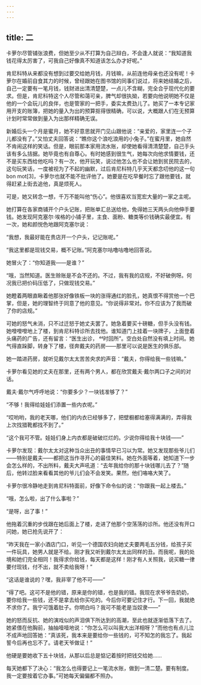 ```yaml
---
---
---
```

title: 二
---




卡萝尔尽管铺张浪费，但她至少从不打算为自己辩白，不会逢人就说：“我知道我钱花得太厉害了，可我自己好像真不知道该怎么办才好呢。”

肯尼科特从来都没有想到过要交给她月钱，月钱嘛，从前连他母亲也还没有呢！卡萝尔在婚前自食其力的时候，曾经跟她在图书馆的同事们说过，将来她结婚之后，自己一定要有一笔月钱，钱财进出清清楚楚，一点儿不含糊，完全合乎现代化的要求。但是，肯尼科特这个人尽管和蔼可亲，脾气却很执拗，若要向他说明她不仅是他的一个会玩儿的良伴，也是管家的一把手，委实太费劲儿了。她买了一本专记家用开支的账簿，把她的量入为出的预算抠得很精确，可以说，大概跟人们在无预算计划时常常做到量入为出那样精确无误。

新婚后头一个月是蜜月，她不好意思就开门见山跟他说：“亲爱的，家里连一个子儿都没有了。”又怕丈夫回答说：“瞧你这个浪吃浪用的小兔子。”在蜜月里，她自然不肯闹这样的笑话。但是，眼前那本家用流水账，却使她看得清清楚楚，自己手头该有多么拮据。她毕竟也有自尊心。有时她感到很生气，她每次向他求情要钱，还不是买东西给他吃吗？有一次，他开玩笑，说过他怎么也不会让她到贫民院去的，这句玩笑话，一度被视为了不起的幽默，过后肯尼科特几乎天天都念叨他的这一句bon mot[3]，卡萝尔也就不能不批评他了。她要是在吃早餐时忘了跟他要钱，就得赶紧上街去追他，真是烦死人。

可是，她又转念一想，千万不能叫他“伤心”。他很喜欢当宽宏大量的一家之主呢。

她打算在各家商铺开个户头记账，把账单汇总送给他，免得她三天两头向他伸手要钱。她发现阿克塞尔·埃格的小铺子里，主食、面粉、糖类等价钱确实最便宜。有一次，她和颜悦色地跟阿克塞尔说：

“我想，我最好能在贵店开一个户头，记记账呢。”

“我这里都是现钱交易，概不记账。”阿克塞尔咕噜咕噜地回答说。

她冒火了：“你知道我——是谁？”

“哦，当然知道。医生赊账是不会不还的。不过，我有我的店规，不好破例呀。何况我已把价码压低了，只做现钱交易。”

她瞪着两眼直瞅着他那张好像铁板一块的涨得通红的脸孔，她真恨不得赏他一个巴掌，但是，她的理智终于同意了他的意见。“你说得非常对。你不应该为了我而破了你的店规。”

可她的怒气未消，只不过迁怒于她丈夫罢了。她急着要买十磅糖，但手头没有钱。她噔噔噔地上了楼，到肯尼科特诊所去找他。谁知道门上挂着一块牌子，上面登着头痛药的广告，还有留言：“医生出诊， 时回所”。空白处自然没有填上时间。她气得直跺脚，转身下了楼，径奔戴夫的药房——那里可以说是医生的俱乐部。

她一踏进药房，就听见戴尔太太苦苦央求的声音：“戴夫，你得给我一些钱嘛。”

卡萝尔看见她的丈夫在那里，还有两个男人，都在欣赏戴夫·戴尔两口子之间的对话。

戴夫·戴尔气呼呼地说：“你要多少？一块钱准够了？”

“不够！我得给娃娃们添置一些内衣呢。”

“哎哟哟，我的老天哪，他们的内衣已经够多了，把壁橱都给塞得满满的，弄得我上次找猎靴都找不到了。”

“这个我可不管。娃娃们身上内衣都是破破烂烂的。少说你得给我十块钱——”

卡萝尔发现：戴尔太太对这种当众出丑的事情早已习以为常。她又发现那些爷儿们——特别是戴夫——都把这当作寻开心的最佳笑料。她在外面等着，她知道下一步会怎么样的，不出所料，戴夫大声吼道：“去年我给你的那十块钱哪儿去了？”随后，他转过脸来看看其他的爷儿们会不会发笑。果然，他们咯咯大笑了。

卡萝尔很冷静地走到肯尼科特面前，好像下命令似的说：“你跟我一起上楼去。”

“哦，怎么啦，出了什么事啦？”

“是呀，出了事！”

他拖着沉重的步伐跟在她后面上了楼，走进了他那个空荡荡的诊所。他还没有开口问她，她已抢先说开了：

“昨天我在一家小酒店门口，听见一个德国农妇向她丈夫要两毛五分钱，给孩子买一件玩具，她男人就是不给。刚才我又听到戴尔太太出同样的丑。而我呢，我的处境和她们完全相同！我得求你给钱，每天都是这样！刚才有人关照我，说买糖一律要付现钱，付不出，就不卖给我呀！”

“这话是谁说的？嘿，我非宰了他不可——”

“得了吧。这可不是他的错，原来是你的错，也是我的错。我现在求爷爷告奶奶，要你给我一些钱，还不是拿去给你买吃的。今后你可要记住才行。下一回，我就绝不求你了。我宁可饿着肚子。你明白吗？我可不能老是当奴隶——”

她的怒而反抗、她的演戏似的声泪俱下所达到的高潮，至此也就逐渐低落下去了。她紧偎在他胸前，抽抽噎噎地说：“你怎么可以叫我大出洋相呀？”而他也有点儿泣不成声地回答她：“真该死，我本来是要给你一些钱的，可不知怎的我忘了。我起誓今后再也忘不了。请老天爷做证！”

他硬是要她收下五十块钱，从那以后总是惦记着按时把钱交给她……

每天她都下了决心：“我怎么也得要记上一笔流水账，做到一清二楚。要有制度。我一定要按着它办事。”可她每天偏偏都不照办。